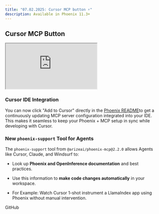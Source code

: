 ```yaml
---
title: "07.02.2025: Cursor MCP button ⚡️"
description: Available in Phoenix 11.3+
---
```


<Update label="07.02.2025">

## Cursor MCP Button

<Frame>
    <iframe src="https://cdn.iframe.ly/81oyvI06" width={1000} height={400} allowFullScreen scrolling="no" allow="encrypted-media *;"></iframe>
</Frame>

### **Cursor IDE Integration**

You can now click "Add to Cursor" directly in the [Phoenix README](https://github.com/Arize-ai/phoenix)to get a continuously updating MCP server configuration integrated into your IDE. This makes it seamless to keep your Phoenix + MCP setup in sync while developing with Cursor.

### **New **`phoenix-support`** Tool for Agents**

The `phoenix-support` tool from `@arizeai/phoenix-mcp@2.2.0` allows Agents like Cursor, Claude, and Windsurf to:

* Look up **Phoenix and OpenInference documentation** and best practices.

* Use this information to **make code changes automatically** in your workspace.

* For Example: Watch Cursor 1-shot instrument a LlamaIndex app using Phoenix without manual intervention.

<Card title="feat: add-cursor-mcp-button by GeLi2001 · Pull Request #8390 · Arize-ai/phoenix" icon="github" href="https://github.com/Arize-ai/phoenix/pull/8390" horizontal>
  GitHub
</Card>
</Update>